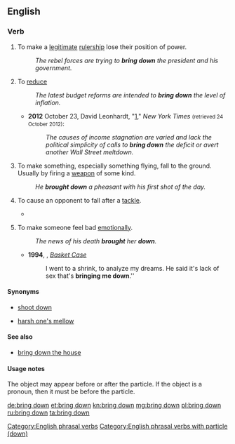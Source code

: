 ==English==

===Verb===
{{en-verb|head=[[bring]] [[down]]|brings down|bringing down|brought down}}

# {{context|transitive}} To make a [[legitimate]] [[rulership]] lose their position of power.
#: ''The rebel forces are trying to '''bring down''' the president and his government.''
# {{context|transitive}} To [[reduce]]
#: ''The latest budget reforms are intended to '''bring down''' the level of inflation.''
#* '''2012''' October 23, David Leonhardt, "[http://www.nytimes.com/2012/10/24/us/politics/race-for-president-leaves-income-slump-in-shadows.html?_r=1&hp]," ''New York Times'' <small>(retrieved 24 October 2012)</small>:
#*: ''The causes of income stagnation are varied and lack the political simplicity of calls to '''bring down''' the deficit or avert another Wall Street meltdown.''
# {{context|transitive}} To make something, especially something flying, fall to the ground. Usually by firing a [[weapon]] of some kind.
#: ''He '''brought down''' a pheasant with his first shot of the day.''
# {{context|sports}} To cause an opponent to fall after a [[tackle]].
#* {{quote-news
|year=2010
|date=December 28
|author=Kevin Darlin
|title=West Brom 1 - 3 Blackburn
|work=BBC
|url=http://news.bbc.co.uk/sport1/hi/football/eng_prem/9308862.stm
|page=
|passage=Kalinic later saw red for a rash tackle on Paul Scharner before Gabriel Tamas was dismissed for '''bringing down''' Diouf.}}
# {{context|transitive}} To make someone feel bad [[emotionally]].
#: ''The news of his death '''brought''' her '''down'''.''
#* '''1994''', {{w|Green Day}}, ''[[w:Basket Case (song)|Basket Case]]''
#*: I went to a shrink, to analyze my dreams. He said it's lack of sex that's '''bringing me down'''.''

====Synonyms====
* {{sense|to make something fall to the ground}} [[shoot down]]
* {{sense|in sports: to cause an opponent to fall after a tackle}} [[harsh one's mellow]]

====See also====
* [[bring down the house]]

====Usage notes====
The object may appear before or after the particle. If the object is a pronoun, then it must be before the particle.

[[Category:English phrasal verbs]]
[[Category:English phrasal verbs with particle (down)]]

[[de:bring down]]
[[et:bring down]]
[[kn:bring down]]
[[mg:bring down]]
[[pl:bring down]]
[[ru:bring down]]
[[ta:bring down]]